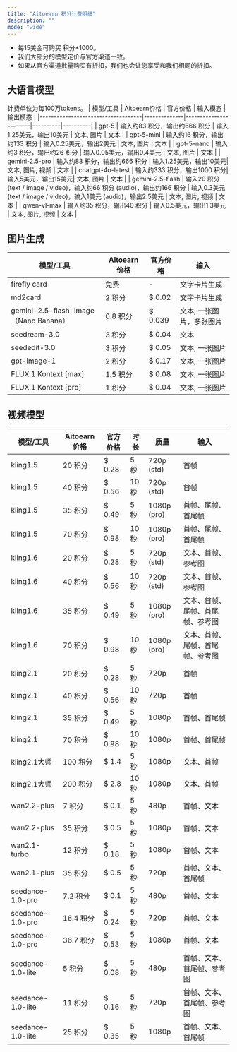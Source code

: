 ```yaml
---
title: "Aitoearn 积分计费明细"
description: ""
mode: "wide"
---
```


<UpdatedAt />


- 每15美金可购买 积分*1000。
- 我们大部分的模型定价与官方渠道一致。
- 如果从官方渠道批量购买有折扣，我们也会让您享受和我们相同的折扣。

## 大语言模型
计费单位为每100万tokens。
| 模型/工具                          | Aitoearn价格 | 官方价格              | 输入模态 | 输出模态 |
|------------------------------------|--------------|-----------------------|----------|----------|
| gpt-5                              | 输入约83 积分，输出约666 积分 | 输入1.25美元，输出10美元 | 文本, 图片     | 文本     |
| gpt-5-mini                         | 输入约16 积分，输出约133 积分  | 输入0.25美元，输出2美元 | 文本, 图片     | 文本     |
| gpt-5-nano                         | 输入约3 积分，输出约26 积分 | 输入0.05美元，输出0.4美元 | 文本, 图片     | 文本     |
| gemini-2.5-pro                     | 输入约83 积分，输出约666 积分 |  输入1.25美元，输出10美元| 文本, 图片, 视频 | 文本  |
| chatgpt-4o-latest                  | 输入约333 积分，输出1000 积分|  输入5美元，输出15美元| 文本, 图片 | 文本  |
| gemini-2.5-flash                   | 输入20 积分(text / image / video)，输入约66 积分 (audio)，输出约166 积分  | 输入0.3美元(text / image / video)，输入1美元 (audio)，输出2.5美元  | 文本, 图片, 视频 | 文本 |
| qwen-vl-max                        | 输入约35 积分，输出40 积分  |  输入0.5美元，输出1.3美元   | 文本, 图片, 视频 | 文本 |

## 图片生成
| 模型/工具                          | Aitoearn价格 | 官方价格              | 输入 |
|------------------------------------|--------------|-----------------------|----------|
| firefly card                         | 免费         |        -               |   文字卡片生成       |
| md2card                            | 2 积分        | $ 0.02                |   文字卡片生成       |
| <Icon icon="fire" size={16} />gemini-2.5-flash-image（Nano Banana）            | 0.8 积分      | $ 0.039                |   文本, 一张图片，多张图片       |
| seedream-3.0                       | 3 积分        | $ 0.04                 | 文本     |
| seededit-3.0                       | 3 积分        | $ 0.05               | 文本, 一张图片 |
| <Icon icon="fire" size={16} /> gpt-image-1                       | 2 积分        | $ 0.17                 | 文本, 一张图片 |
| <Icon icon="fire" size={16} /> FLUX.1 Kontext [max]              | 1.5 积分      | $ 0.08                 |  文本, 一张图片        |
| <Icon icon="fire" size={16} /> FLUX.1 Kontext [pro]            | 1 积分        | $ 0.04                 |  文本, 一张图片        |

## 视频模型
| 模型/工具                          | Aitoearn价格 | 官方价格              | 时长 | 质量   | 输入 |
|------------------------------------|--------------|-----------------------|------|--------|------|
| kling1.5 | 20 积分 | $ 0.28 | 5秒 | 720p (std) | 首帧 |
| kling1.5 | 40 积分 | $ 0.56 | 10秒 | 720p (std) | 首帧 |
| kling1.5 | 35 积分 | $ 0.49 | 5秒 | 1080p (pro) | 首帧、尾帧、首尾帧 |
| kling1.5 | 70 积分 | $ 0.98 | 10秒 | 1080p (pro) | 首帧、尾帧、首尾帧 |
| kling1.6 | 20 积分 | $ 0.28 | 5秒 | 720p (std) | 文本、首帧、参考图 |
| kling1.6 | 40 积分 | $ 0.56 | 10秒 | 720p (std) | 文本、首帧、参考图 |
| kling1.6 | 35 积分 | $ 0.49 | 5秒 | 1080p (pro) | 文本、首帧、尾帧、首尾帧、参考图 |
| kling1.6 | 70 积分 | $ 0.98 | 10秒 | 1080p (pro) | 文本、首帧、尾帧、首尾帧、参考图 |
| kling2.1 | 20 积分 | $ 0.28 | 5秒 | 720p | 首帧 |
| kling2.1 | 40 积分 | $ 0.56 | 10秒 | 720p | 首帧 |
| kling2.1 | 35 积分 | $ 0.49 | 5秒 | 1080p | 首帧、首尾帧 |
| kling2.1 | 70 积分 | $ 0.98 | 10秒 | 1080p | 首帧、首尾帧 |
| kling2.1大师 | 100 积分 | $ 1.4 | 5秒 | 1080p | 文本、首帧 |
| kling2.1大师 | 200 积分 | $ 2.8 | 10秒 | 1080p | 文本、首帧 |
| wan2.2-plus | 7 积分 | $ 0.1 | 5秒 | 480p | 首帧、文本 |
| wan2.2-plus | 35 积分 | $ 0.5 | 5秒 | 1080p | 首帧、文本 |
| wan2.1-turbo | 12 积分 | $ 0.18 | 5秒 | 1080p | 首帧、文本 |
| wan2.1-plus | 35 积分 | $ 0.5 | 5秒 | 720p | 首帧、文本、首尾帧 |
| seedance-1.0-pro | 7.2 积分 | $ 0.1 | 5秒 | 480p | 首帧、文本 |
| seedance-1.0-pro | 16.4 积分 | $ 0.24 | 5秒 | 720p | 首帧、文本 |
| seedance-1.0-pro | 36.7 积分 | $ 0.53 | 5秒 | 1080p | 首帧、文本 |
| seedance-1.0-lite | 5 积分 | $ 0.08 | 5秒 | 480p | 首帧、文本、首尾帧、参考图 |
| seedance-1.0-lite | 11 积分 | $ 0.16 | 5秒 | 720p | 首帧、文本、首尾帧、参考图 |
| seedance-1.0-lite | 25 积分 | $ 0.35 | 5秒 | 1080p | 首帧、文本、首尾帧 |